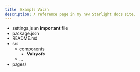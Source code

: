 ```yaml
---
title: Example Valzh
description: A reference page in my new Starlight docs site.
---
```



<FileTree>

- settings.js an **important** file
- package.json
- README.md
- src
  - components
    - **Valzyofc**
  - …
- pages/

</FileTree>
